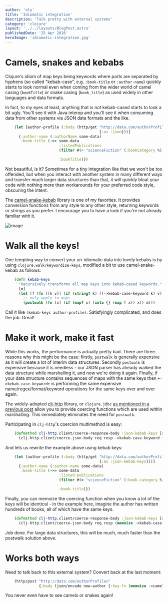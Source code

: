 ```yaml
---
author: 'oly'
title: 'Idiomatic integration'
description: 'Talk pretty with external systems'
category: 'clojure'
layout: '../../layouts/BlogPost.astro'
publishedDate: '25 Apr 2016'
heroImage: 'idiomatic-integration.jpg'
---
```



# Camels, snakes and kebabs

Clojure's idiom of map keys being keywords where parts are separated by
hyphens (so called \"kebab-case\", e.g. `:book-title` or `:author-name`)
quickly starts to look normal even when coming from the wider world of
camel casing (`bookTitle`) or snake casing (`book_title`) as used widely
in other languages and data formats.

In fact, to my eyes at least, anything that is _not_ kebab-cased starts
to look a bit ugly. You'll see it with Java interop and you'll see it
when consuming data from other systems via JSON data formats and the
like.

```clojure
    (let [author-profile (:body (http/get "http://data.com/authorProfiles/1"
                                          {:as :json}))]
      {:author-name (:authorName some-data)
       :book-title (->> some-data
                        :listedPublications
                        (filter #(= "scienceFiction" (:bookCategory %)))

                        :bookTitle)})
```

Not beautiful, is it? Sometimes for a tiny integration like that we
won't be too offended, but when you interact with another system in many
different ways and transfer much larger data structures than that, it
will quickly bloat your code with nothing more than workarounds for your
preferred code style, obscuring the intent.

The [camel-snake-kebab](https://github.com/qerub/camel-snake-kebab)
library is one of my favorites. It provides conversion functions from
any style to any other style, returning keywords or strings as you
prefer. I encourage you to have a look if you're not already familiar
with it.


<Image alt='image' src={nc} />

# Walk all the keys!

One tempting way to convert your un-idiomatic data into lovely kebabs is
by using `clojure.walk/keywordize-keys`, modified a bit to use
camel-snake-kebab as follows:

```clojure
    (defn kebab-keys
      "Recursively transforms all map keys into kebab-cased keywords."
      [m]
      (let [f (fn [[k v]] (if (string? k) [(->kebab-case-keyword k) v] [k v]))]
        ;; only apply to maps
        (postwalk (fn [x] (if (map? x) (into {} (map f x)) x)) m)))
```

Call it like `(kebab-keys author-profile)`. Satisfyingly complicated,
and does the job. Great!

# Make it work, make it fast

While this works, the performance is actually pretty bad. There are
three reasons why this might be the case: firstly, `postwalk` is
generally expensive as it will create a lot of interim data structures.
Secondly `postwalk` is expensive because it is needless - our JSON
parser has already walked the data structure while marshalling it, and
now we're doing it again. Finally, if your data structure contains
sequences of maps with the same keys then `+->kebab-case-keyword+` is
performing the same expensive name/regex/format/keyword operations for
the same keys over and over again.

The widely-adopted [clj-http](https://github.com/dakrone/clj-http)
library, or `clojure.jdbc` [as mentioned in a previous
post](/blog/posts/coercing) allow you to provide coercing functions
which are used within marshalling. This immediately eliminates the need
for `postwalk`.

Participating in `clj-http`'s coercion multimethod is easy:

```clojure
    (defmethod clj-http.client/coerce-response-body :json-kebab-keys [req resp]
      (clj-http.client/coerce-json-body req resp ->kebab-case-keyword false))
```

And lets us rewrite the example above using kebab keys:

```clojure
    (let [author-profile (:body (http/get "http://data.com/authorProfiles/1"
                                          {:as :json-kebab-keys}))]
      {:author-name (:author-name some-data)
       :book-title (->> some-data
                        :listed-publications
                        (filter #(= "scienceFiction" (:book-category %)))

                        :book-title)})
```

Finally, you can memoize the coercing function when you know a lot of
the keys will be identical - in the example here, imagine the author has
written hundreds of books, all of which have the same keys.

```clojure
    (defmethod clj-http.client/coerce-response-body :json-kebab-keys [req resp]
      (clj-http.client/coerce-json-body req resp (memoize ->kebab-case-keyword) false))
```

Job done. For large data structures, this will be much, much faster than
the postwalk solution above.

# Works both ways

Need to talk back to this external system? Convert back at the last
moment:

```clojure
    (http/post "http://data.com/authorProfiles"
               {:body (json/encode new-author {:key-fn (memoize ->camelCaseString)})})
```

You never even have to see camels or snakes again!
